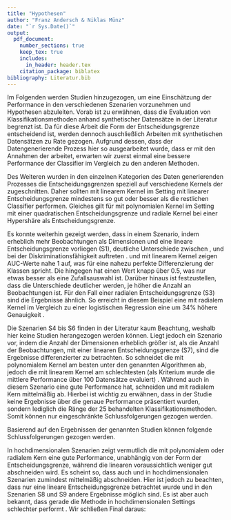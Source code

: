 ```yaml
---
title: "Hypothesen"
author: "Franz Andersch & Niklas Münz"
date: "`r Sys.Date()`"
output: 
  pdf_document:
    number_sections: true
    keep_tex: true
    includes:
      in_header: header.tex
    citation_package: biblatex
bibliography: Literatur.bib
---
```

Im Folgenden werden Studien hinzugezogen, um eine Einschätzung der Performance in den verschiedenen Szenarien vorzunehmen und Hypothesen abzuleiten. Vorab ist zu erwähnen, dass die Evaluation von Klassifikationsmethoden anhand synthetischer Datensätze in der Literatur begrenzt ist. Da für diese Arbeit die Form der Entscheidungsgrenze entscheidend ist, werden dennoch auschließlich Arbeiten mit synthetischen Datensätzen zu Rate gezogen.\newline
Aufgrund dessen, dass der Datengenerierende Prozess hier so ausgearbeitet wurde, dass er mit den Annahmen der \textit{SVM} arbeitet, erwarten wir zuerst einmal eine bessere Performance der \textit{SVM} Classifier im Vergleich zu den anderen Methoden.

\begin{minipage}{0.9\linewidth}
\begin{itemize}[leftmargin=0.1\linewidth]
\item[\textbf{H1:}] Die \textit{SVM}-Classifier Performen über alle Datensituationen im Durchschnitt besser als die anderen Classifier
\end{itemize}
\end{minipage}
Des Weiteren wurden in den einzelnen Kategorien des Daten generierenden Prozesses die Entscheidungsgrenzen speziell auf verschiedene Kernels der \textit{SVM} zugeschnitten. Daher sollten \textit{SVM} mit linearem Kernel im Setting mit linearer Entscheidungsgrenze mindestens so gut oder besser als die restlichen Classifier performen. Gleiches gilt für \textit{SVM} mit polynomialen Kernel im Setting mit einer quadratischen Entscheidungsgrenze und radiale Kernel bei einer Hypershäre als Entscheidungsgrenze.
\begin{minipage}{0.9\linewidth}
\begin{itemize}[leftmargin=0.1\linewidth]
\item[\textbf{H2:}] Die \textit{SVM}-Classifier mit dem Kernel, der für den jeweiligen DGP zugeschnitten ist sollten mindestens genauso gut oder besser performen als die restlichen Classifier
\end{itemize}
\end{minipage}
Es konnte weiterhin gezeigt werden, dass in einem Szenario, indem erheblich mehr Beobachtungen als Dimensionen und eine lineare Entscheidungsgrenze vorliegen (S1), deutliche Unterschiede zwischen \textit{SVM}, \textit{K-NN} und \textit{logistischer Regression} bei der Diskriminationsfähigkeit auftreten \parencite{entezari-malekiComparisonClassificationMethods2009}. \textit{K-NN} und \textit{SVM} mit linearem Kernel zeigen AUC-Werte nahe 1 auf, was für eine nahezu perfekte Differenzierung der Klassen spricht. Die \textit{logistische Regression} hingegen hat einen Wert knapp über 0.5, was nur etwas besser als eine Zufallsauswahl ist. Darüber hinaus ist festzustellen, dass die Unterschiede deutlicher werden, je höher die Anzahl an Beobachtungen ist.\newline
Für den Fall einer radialen Entscheidungsgrenze (S3) sind die Ergebnisse ähnlich. So erreicht in diesem Beispiel eine \textit{SVM} mit radialem Kernel im Vergleich zu einer logistischen Regression eine um 34% höhere Genauigkeit \parencite{faveroClassificationPerformanceEvaluation2022}.

Die Szenarien S4 bis S6 finden in der Literatur kaum Beachtung, weshalb hier keine Studien herangezogen werden können. Liegt jedoch ein Szenario vor, indem die Anzahl der Dimensionen erheblich größer ist, als die Anzahl der Beobachtungen, mit einer linearen Entscheidungsgrenze (S7), sind die Ergebnisse differenzierter zu betrachten. So schneidet die \textit{SVM} mit polynomialem Kernel am besten unter den genannten Algorithmen ab, jedoch die \textit{SVM} mit linearem Kernel am schlechtesten (als Kriterium wurde die mittlere Performance über 100 Datensätze evaluiert) \parencite{scholzComparisonClassificationMethods2021}. Während \textit{K-NN} auch in diesem Szenario eine gute Performance hat, schneiden \textit{logistische Regression} und \textit{SVM} mit radialem Kern mittelmäßig ab. Hierbei ist wichtig zu erwähnen, dass in der Studie keine Ergebnisse über die genaue Performance präsentiert wurden, sondern lediglich die Ränge der 25 behandelten Klassifikationsmethoden. Somit können nur eingeschränkte Schlussfolgerungen gezogen werden.

Basierend auf den Ergebnissen der genannten Studien können folgende Schlussfolgerungen gezogen werden. 

\begin{minipage}{0.9\linewidth}
\begin{itemize}[leftmargin=0.1\linewidth]
\item[\textbf{H3:}] In niedrigdimensionalen Szenarien performen \textit{K-NN} und \textit{SVM} besser als eine \textit{logistische Regression}.
\end{itemize}
\end{minipage}

In hochdimensionalen Szenarien  zeigt vermutlich die \textit{SVM} mit polynomialem oder radialem Kern eine gute Performance, unabhängig von der Form der Entscheidungsgrenze, während die linearen \textit{SVM} voraussichtlich weniger gut abschneiden wird. Es scheint so, dass auch \textit{K-NN} und \textit{logistische Regression} in hochdimensionalen Szenarien zumindest mittelmäßig abschneiden.
Hier ist jedoch zu beachten, dass nur eine lineare Entscheidungsgrenze betrachtet wurde und in den Szenarien S8 und S9 andere Ergebnisse möglich sind. Es ist aber auch bekannt, dass gerade die \textit{K-NN} Methode in hochdimensionalen Settings schlechter performt \parencite{jamesIntroductionStatisticalLearning2021}. Wir schließen Final daraus:

\begin{minipage}{0.9\linewidth}
\begin{itemize}[leftmargin=0.1\linewidth]
\item[\textbf{H4:}] In hochdimensionalen Settings performen v.a. \textit{SVM} mit radialen und polynomialen Kernel besser als die anderen Klassifikationsmethoden
\end{itemize}
\end{minipage}
